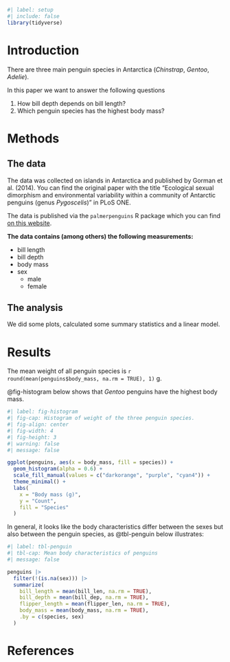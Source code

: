 ```r
#| label: setup
#| include: false
library(tidyverse)
```

# Introduction

There are three main penguin species in Antarctica (*Chinstrap*, *Gentoo*, *Adelie*).

In this paper we want to answer the following questions

1.  How bill depth depends on bill length?
2.  Which penguin species has the highest body mass?

# Methods

## The data

The data was collected on islands in Antarctica and published by Gorman et al. (2014). You can find the original paper with the title "Ecological sexual dimorphism and environmental variability within a community of Antarctic penguins (genus *Pygoscelis*)" in PLoS ONE.

The data is published via the `palmerpenguins` R package which you can find [on this website](https://allisonhorst.github.io/palmerpenguins/).

**The data contains (among others) the following measurements:**

-   bill length
-   bill depth
-   body mass
-   sex
    -   male
    -   female

## The analysis

We did some plots, calculated some summary statistics and a linear model.

# Results

The mean weight of all penguin species is `r round(mean(penguins$body_mass, na.rm = TRUE), 1)` g.

@fig-histogram below shows that *Gentoo* penguins have the highest body mass.

```r
#| label: fig-histogram
#| fig-cap: Histogram of weight of the three penguin species.
#| fig-align: center
#| fig-width: 4
#| fig-height: 3
#| warning: false
#| message: false

ggplot(penguins, aes(x = body_mass, fill = species)) +
  geom_histogram(alpha = 0.6) +
  scale_fill_manual(values = c("darkorange", "purple", "cyan4")) +
  theme_minimal() +
  labs(
    x = "Body mass (g)",
    y = "Count",
    fill = "Species"
  )
```

In general, it looks like the body characteristics differ between the sexes but also between the penguin species, as @tbl-penguin below illustrates:

```r
#| label: tbl-penguin
#| tbl-cap: Mean body characteristics of penguins
#| message: false

penguins |>
  filter(!(is.na(sex))) |>
  summarize(
    bill_length = mean(bill_len, na.rm = TRUE),
    bill_depth = mean(bill_dep, na.rm = TRUE),
    flipper_length = mean(flipper_len, na.rm = TRUE),
    body_mass = mean(body_mass, na.rm = TRUE),
    .by = c(species, sex)
  )
```

# References
